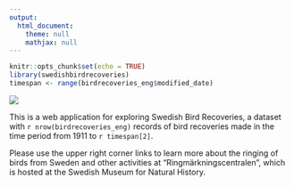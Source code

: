 ```yaml
---
output:
  html_document:
    theme: null
    mathjax: null
---
```


```r
knitr::opts_chunk$set(echo = TRUE)
library(swedishbirdrecoveries)
timespan <- range(birdrecoveries_eng$modified_date)

```

![](nrm-logo.png)

This is a web application for exploring Swedish Bird Recoveries, a dataset with `r nrow(birdrecoveries_eng)` records of bird recoveries made in the time period from 1911 to `r timespan[2]`.

Please use the upper right corner links to learn more about the ringing of birds from Sweden and other activities at "Ringmärkningscentralen", which is hosted at the Swedish Museum for Natural History.

